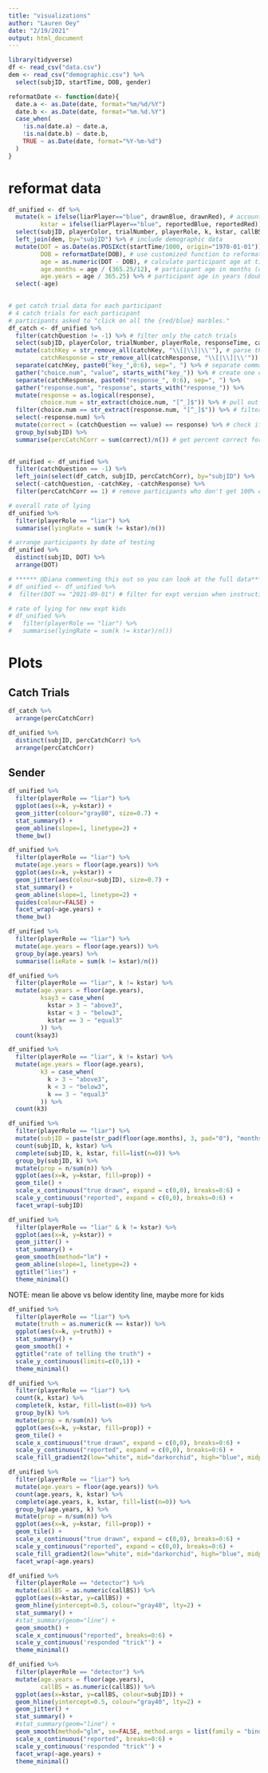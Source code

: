 ```yaml
---
title: "visualizations"
author: "Lauren Oey"
date: "2/19/2021"
output: html_document
---
```


```r
library(tidyverse)
df <- read_csv("data.csv")
dem <- read_csv("demographic.csv") %>%
  select(subjID, startTime, DOB, gender)
```

```r
reformatDate <- function(date){
  date.a <- as.Date(date, format="%m/%d/%Y")
  date.b <- as.Date(date, format="%m.%d.%Y")
  case_when(
    !is.na(date.a) ~ date.a,
    !is.na(date.b) ~ date.b,
    TRUE ~ as.Date(date, format="%Y-%m-%d")
  )
}
```

# reformat data

```r
df_unified <- df %>%
  mutate(k = ifelse(liarPlayer=="blue", drawnBlue, drawnRed), # account for which color the player chose to play as
         kstar = ifelse(liarPlayer=="blue", reportedBlue, reportedRed)) %>%
  select(subjID, playerColor, trialNumber, playerRole, k, kstar, callBS, redTrialScore, blueTrialScore, responseTime, trialTime, catchQuestion, catchKey, catchResponse) %>%
  left_join(dem, by="subjID") %>% # include demographic data
  mutate(DOT = as.Date(as.POSIXct(startTime/1000, origin="1970-01-01")), # make date of testing (DOT) readable for normal humans lol
         DOB = reformatDate(DOB), # use customized function to reformat date of birth (inputted by parent)
         age = as.numeric(DOT - DOB), # calculate participant age at time of testing
         age.months = age / (365.25/12), # participant age in months (double)
         age.years = age / 365.25) %>% # participant age in years (double)
  select(-age)
  

# get catch trial data for each participant
# 4 catch trials for each participant
# participants asked to "click on all the {red/blue} marbles."
df_catch <- df_unified %>%
  filter(catchQuestion != -1) %>% # filter only the catch trials
  select(subjID, playerColor, trialNumber, playerRole, responseTime, catchQuestion, catchKey, catchResponse) %>%
  mutate(catchKey = str_remove_all(catchKey, "\\[|\\]|\\'"), # parse the catch key and response arrays: remove outer bracket
         catchResponse = str_remove_all(catchResponse, "\\[|\\]|\\'")) %>%
  separate(catchKey, paste0("key_",0:6), sep=", ") %>% # separate comma-separated string into separate columns
  gather("choice.num", "value", starts_with("key_")) %>% # create one column with responses in long format
  separate(catchResponse, paste0("response_", 0:6), sep=", ") %>%
  gather("response.num", "response", starts_with("response_")) %>%
  mutate(response = as.logical(response),
         choice.num = str_extract(choice.num, "[^_]$")) %>% # pull out only #
  filter(choice.num == str_extract(response.num, "[^_]$")) %>% # filter so that only get matched question and response number for each row
  select(-response.num) %>%
  mutate(correct = (catchQuestion == value) == response) %>% # check if correct
  group_by(subjID) %>%
  summarise(percCatchCorr = sum(correct)/n()) # get percent correct for each participant

  
df_unified <- df_unified %>%
  filter(catchQuestion == -1) %>%
  left_join(select(df_catch, subjID, percCatchCorr), by="subjID") %>%
  select(-catchQuestion, -catchKey, -catchResponse) %>%
  filter(percCatchCorr == 1) # remove participants who don't get 100% correct on catch trials ... maybe this is too harsh but most participants succeed

# overall rate of lying
df_unified %>%
  filter(playerRole == "liar") %>%
  summarise(lyingRate = sum(k != kstar)/n())

# arrange participants by date of testing
df_unified %>%
  distinct(subjID, DOT) %>%
  arrange(DOT)

# ****** @Diana commenting this out so you can look at the full data*******
# df_unified <- df_unified %>%
#  filter(DOT >= "2021-09-01") # filter for expt version when instructions changed

# rate of lying for new expt kids
# df_unified %>%
#   filter(playerRole == "liar") %>%
#   summarise(lyingRate = sum(k != kstar)/n())
```







# Plots

## Catch Trials
```r
df_catch %>%
  arrange(percCatchCorr)

df_unified %>%
  distinct(subjID, percCatchCorr) %>%
  arrange(percCatchCorr)
```


## Sender 
```r
df_unified %>%
  filter(playerRole == "liar") %>%
  ggplot(aes(x=k, y=kstar)) +
  geom_jitter(colour="gray80", size=0.7) +
  stat_summary() +
  geom_abline(slope=1, linetype=2) +
  theme_bw()

df_unified %>%
  filter(playerRole == "liar") %>%
  mutate(age.years = floor(age.years)) %>%
  ggplot(aes(x=k, y=kstar)) +
  geom_jitter(aes(colour=subjID), size=0.7) +
  stat_summary() +
  geom_abline(slope=1, linetype=2) +
  guides(colour=FALSE) +
  facet_wrap(~age.years) +
  theme_bw()

df_unified %>%
  filter(playerRole == "liar") %>%
  mutate(age.years = floor(age.years)) %>%
  group_by(age.years) %>%
  summarise(lieRate = sum(k != kstar)/n())

df_unified %>%
  filter(playerRole == "liar", k != kstar) %>%
  mutate(age.years = floor(age.years),
         ksay3 = case_when(
           kstar > 3 ~ "above3",
           kstar < 3 ~ "below3",
           kstar == 3 ~ "equal3"
         )) %>%
  count(ksay3)

df_unified %>%
  filter(playerRole == "liar", k != kstar) %>%
  mutate(age.years = floor(age.years),
         k3 = case_when(
           k > 3 ~ "above3",
           k < 3 ~ "below3",
           k == 3 ~ "equal3"
         )) %>%
  count(k3)

df_unified %>%
  filter(playerRole == "liar") %>%
  mutate(subjID = paste(str_pad(floor(age.months), 3, pad="0"), "months --", subjID)) %>%
  count(subjID, k, kstar) %>%
  complete(subjID, k, kstar, fill=list(n=0)) %>%
  group_by(subjID, k) %>%
  mutate(prop = n/sum(n)) %>%
  ggplot(aes(x=k, y=kstar, fill=prop)) +
  geom_tile() +
  scale_x_continuous("true drawn", expand = c(0,0), breaks=0:6) +
  scale_y_continuous("reported", expand = c(0,0), breaks=0:6) +
  facet_wrap(~subjID)
```



```r
df_unified %>%
  filter(playerRole == "liar" & k != kstar) %>%
  ggplot(aes(x=k, y=kstar)) +
  geom_jitter() +
  stat_summary() +
  geom_smooth(method="lm") +
  geom_abline(slope=1, linetype=2) +
  ggtitle("lies") +
  theme_minimal()
```

NOTE: mean lie above vs below identity line, maybe more for kids


```r
df_unified %>%
  filter(playerRole == "liar") %>%
  mutate(truth = as.numeric(k == kstar)) %>%
  ggplot(aes(x=k, y=truth)) +
  stat_summary() +
  geom_smooth() +
  ggtitle("rate of telling the truth") +
  scale_y_continuous(limits=c(0,1)) +
  theme_minimal()
```


```r
df_unified %>%
  filter(playerRole == "liar") %>%
  count(k, kstar) %>%
  complete(k, kstar, fill=list(n=0)) %>%
  group_by(k) %>%
  mutate(prop = n/sum(n)) %>%
  ggplot(aes(x=k, y=kstar, fill=prop)) +
  geom_tile() +
  scale_x_continuous("true drawn", expand = c(0,0), breaks=0:6) +
  scale_y_continuous("reported", expand = c(0,0), breaks=0:6) +
  scale_fill_gradient2(low="white", mid="darkorchid", high="blue", midpoint=0.5, limits=c(0,1))

df_unified %>%
  filter(playerRole == "liar") %>%
  mutate(age.years = floor(age.years)) %>%
  count(age.years, k, kstar) %>%
  complete(age.years, k, kstar, fill=list(n=0)) %>%
  group_by(age.years, k) %>%
  mutate(prop = n/sum(n)) %>%
  ggplot(aes(x=k, y=kstar, fill=prop)) +
  geom_tile() +
  scale_x_continuous("true drawn", expand = c(0,0), breaks=0:6) +
  scale_y_continuous("reported", expand = c(0,0), breaks=0:6) +
  scale_fill_gradient2(low="white", mid="darkorchid", high="blue", midpoint=0.5, limits=c(0,1)) +
  facet_wrap(~age.years)

```


```r
df_unified %>%
  filter(playerRole == "detector") %>%
  mutate(callBS = as.numeric(callBS)) %>%
  ggplot(aes(x=kstar, y=callBS)) +
  geom_hline(yintercept=0.5, colour="gray40", lty=2) +
  stat_summary() +
  #stat_summary(geom="line") +
  geom_smooth() +
  scale_x_continuous("reported", breaks=0:6) +
  scale_y_continuous('responded "trick"') +
  theme_minimal()

df_unified %>%
  filter(playerRole == "detector") %>%
  mutate(age.years = floor(age.years),
         callBS = as.numeric(callBS)) %>%
  ggplot(aes(x=kstar, y=callBS, colour=subjID)) +
  geom_hline(yintercept=0.5, colour="gray40", lty=2) +
  geom_jitter() +
  stat_summary() +
  #stat_summary(geom="line") +
  geom_smooth(method="glm", se=FALSE, method.args = list(family = "binomial")) +
  scale_x_continuous("reported", breaks=0:6) +
  scale_y_continuous('responded "trick"') +
  facet_wrap(~age.years) +
  theme_minimal()

```



